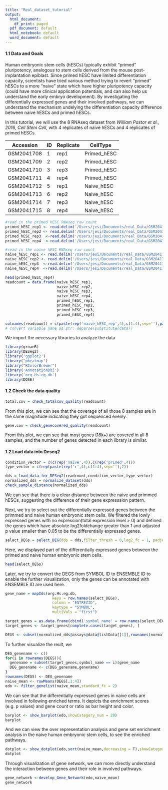 ```yaml
---
title: "Real_dataset_tutorial"
output:
  html_document:
    df_print: paged
  pdf_document: default
  html_notebook: default
  word_document: default
---
```



#### 1.1 Data and Goals
Human embryonic stem cells (hESCs) typically exhibit "primed" pluripotency, analogous to stem cells derived from the mouse post-implantation epiblast. Since primed hESC have limited differentiation capacity, scientists have tried various method trying to revert "primed" hESCs to a more "naive" state which have higher pluripotency capacity (could have more clinical application potentials, and can also help us understand the early embryo development). By investigating the differentially expressed genes and their involved pathways, we can understand the mechanism undelying the differentiation capacity difference between naive hESCs and primed hESCs.

In this tutorial, we will use the 8 RNAseq dataset from *William Pastor et al., 2016, Cell Stem Cell*, with 4 replicates of naive hESCs and 4 replicates of primed hESCs. 


| Accession  | ID  | Replicate | CellType    |
|------------|-----|-----------|-------------|
|GSM2041708  | 1   |  rep1     | Primed_hESC | 
|GSM2041709  | 2   |  rep2     | Primed_hESC | 
|GSM2041710  | 3   |  rep3     | Primed_hESC | 
|GSM2041711  | 4   |  rep4     | Primed_hESC | 
|GSM2041712  | 5   |  rep1     | Naive_hESC  | 
|GSM2041713  | 6   |  rep2     | Naive_hESC  | 
|GSM2041714  | 7   |  rep3     | Naive_hESC  | 
|GSM2041715  | 8   |  rep4     | Naive_hESC  | 

```r
#read in the primed hESC RNAseq raw count 
primed_hESC_rep1 <- read.delim('/Users/jesi/Documents/real_Data/GSM2041708_RNAseq_UCLA1_Primed_rep1_readsCount.txt',row.names = 1)
primed_hESC_rep2 <- read.delim('/Users/jesi/Documents/real_Data/GSM2041709_RNAseq_UCLA1_Primed_rep2_readsCount.txt',,row.names = 1)
primed_hESC_rep3  <-read.delim('/Users/jesi/Documents/real_Data/GSM2041710_RNAseq_UCLA1_Primed_rep3_readsCount.txt',row.names = 1)
primed_hESC_rep4  <-read.delim('/Users/jesi/Documents/real_Data/GSM2041711_RNAseq_UCLA1_Primed_rep4_readsCount.txt',row.names = 1)

#read in the naive hESC RNAseq raw count 
naive_hESC_rep1 <- read.delim('/Users/jesi/Documents/real_Data/GSM2041712_RNAseq_SSEA4_neg_rep1_readCounts.txt',row.names = 1)
naive_hESC_rep2 <- read.delim('/Users/jesi/Documents/real_Data/GSM2041713_RNAseq_SSEA4_neg_rep2_readCounts.txt',row.names = 1)
naive_hESC_rep3  <-read.delim('/Users/jesi/Documents/real_Data/GSM2041714_RNAseq_SSEA4_neg_rep3_readCounts.txt',row.names = 1)
naive_hESC_rep4  <-read.delim('/Users/jesi/Documents/real_Data/GSM2041715_RNAseq_SSEA4_neg_rep4_readsCount.txt',row.names = 1)

head(primed_hESC_rep4)
readcount = data.frame(naive_hESC_rep1,
                       naive_hESC_rep2,
                       naive_hESC_rep3,
                       naive_hESC_rep4,
                       primed_hESC_rep1,
                       primed_hESC_rep2,
                       primed_hESC_rep3,
                       primed_hESC_rep4)

colnames(readcount) = c(paste(rep('naive_hESC_rep',4),c(1:4),sep=''),paste(rep('primed_hESC_rep',4),c(1:4),sep=''))
# convert variable name as str: deparse(substitute(data))
```

We import the necessary libraries to analyze the data
```r
library(grnaeR)
library(DESeq2)
library('ggplot2')
library("pheatmap")
library("RColorBrewer")
library('AnnotationDbi')
library('org.Hs.eg.db')
library(DOSE)
```

#### 1.2 Check the data quality
```r
total.cov = check_totalcov_quality(readcount)
```
From this plot, we can see that the coverage of all those 8 samples are in the same magnitude indicating they got sequenced evenly.


```r
gene.cov = check_genecovered_quality(readcount)
```
From this plot, we can see that most genes (18k+) are covered in all 8 samples, and the number of genes detected in each library is similar.


#### 1.2 Load data into Deseq2
```r
condition_vector = c(c(rep('naive',4)),c(rep('primed',4)))
type_vector = c(rep(paste(rep('r',4),c(1:4),sep=''),2))

dds = load_data_for_DESeq2(readcount,condition_vector,type_vector)
normalized_dds = normalize_dataset(dds)
check_sample_distance(normalized_dds)
```
We can see that there is a clear distance between the naive and primmed hESCs, suggesting the difference of their gene expresssion pattern.


Next, we try to select out the differentially expressed genes between the primmed and naive human embryonic stem cells. We filtered the lowly expressed genes with no expression(total expression level > 0) and defined the genes which have absolute log2foldchange greater than 1 and adjusted p value smaller than 0.05 to be the differentially expressed genes.
```r
select_DEGs = select_DEG(dds = dds,filter_thresh = 0,log2_fc = 1, padjust = 0.05)
```

Here, we displayed part of the differentially expressed genes between the primed and naive human embryonic stem cells.
```r
head(select_DEGs)
```

Later, we try to convert the DEGS from SYMBOL ID to ENSEMBLE ID to enable the further visualization, only the genes can be annotated with ENSEMBLE ID are used here.
```r
gene_name = mapIds(org.Hs.eg.db,
                     keys = row.names(select_DEGs),
                     column = "ENTREZID",
                     keytype = "SYMBOL",
                     multiVals = "first")

target_genes = as.data.frame(cbind('symbol_name' = row.names(select_DEGs),gene_name))
target_genes <- target_genes[complete.cases(target_genes), ]

DEGS <- subset(normalized_dds@assays@data@listData[[1]],rownames(normalized_dds@assays@data@listData[[1]]) %in% rownames(target_genes)==TRUE)
```

To further visualize the reult, we
```r
DEG_genename <- c()
for(i in rownames(DEGS)){
  genename = subset(target_genes,symbol_name == i)$gene_name
  DEG_genename <- c(DEG_genename,genename)
}
rownames(DEGS) <- DEG_genename
naive_mean <- rowMeans(DEGS[,1:4])
edo <- filter_genelist(naive_mean,standard_fc = 2)
```


We can see that the differentially expressed genes in naive cells are involved in following enriched terms. It depicts the enrichment scores (e.g. p values) and gene count or ratio as bar height and color. 
```r
barplot <- show_barplot(edo,showCategory_num = 20)
barplot
```
And we can view the over representation analysis and gene set enrichment analysis in the naive human embryonic stem cells, to see the enriched pathways.
```r
dotplot <- show_dotplot(edo,sort(naive_mean,decreasing = T),showCategory_num=30)
dotplot
```
Through visualization of gene network, we can more directly understand the interaction between genes and their role in involved pathways.
```r
gene_network <-develop_Gene_Network(edo,naive_mean)
gene_network
```

